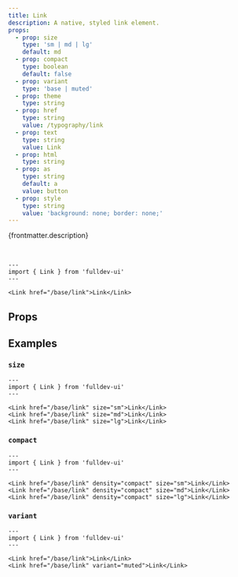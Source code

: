 ```yaml
---
title: Link
description: A native, styled link element.
props:
  - prop: size
    type: 'sm | md | lg'
    default: md
  - prop: compact
    type: boolean
    default: false
  - prop: variant
    type: 'base | muted'
  - prop: theme
    type: string
  - prop: href
    type: string
    value: /typography/link
  - prop: text
    type: string
    value: Link
  - prop: html
    type: string
  - prop: as
    type: string
    default: a
    value: button
  - prop: style
    type: string
    value: 'background: none; border: none;'
---
```



{frontmatter.description}

<br />

```astro live
---
import { Link } from 'fulldev-ui'
---

<Link href="/base/link">Link</Link>
```

## Props

<PropsTable props={frontmatter.props} />

## Examples

### `size`

<SizeProp />

```astro live
---
import { Link } from 'fulldev-ui'
---

<Link href="/base/link" size="sm">Link</Link>
<Link href="/base/link" size="md">Link</Link>
<Link href="/base/link" size="lg">Link</Link>
```

### `compact`

<CompactProp />

```astro live
---
import { Link } from 'fulldev-ui'
---

<Link href="/base/link" density="compact" size="sm">Link</Link>
<Link href="/base/link" density="compact" size="md">Link</Link>
<Link href="/base/link" density="compact" size="lg">Link</Link>
```

### `variant`

<VariantProp />

```astro live
---
import { Link } from 'fulldev-ui'
---

<Link href="/base/link">Link</Link>
<Link href="/base/link" variant="muted">Link</Link>
```
